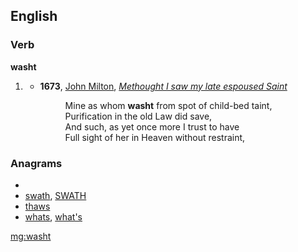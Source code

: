 ==English==

===Verb===
'''washt'''

# {{obsolete}} {{past of|wash}}
#* '''1673''', [[w:John Milton|John Milton]], ''[[s:Methought I saw my late espoused Saint|Methought I saw my late espoused Saint]]''
#*:Mine as whom '''washt''' from spot of child-bed taint,
#*:Purification in the old Law did save,
#*:And such, as yet once more I trust to have
#*:Full sight of her in Heaven without restraint,

===Anagrams===
* {{alphagram|ahstw}}
* [[swath#English|swath]], [[SWATH#English|SWATH]]
* [[thaws#English|thaws]]
* [[whats#English|whats]], [[what's#English|what's]]

[[mg:washt]]